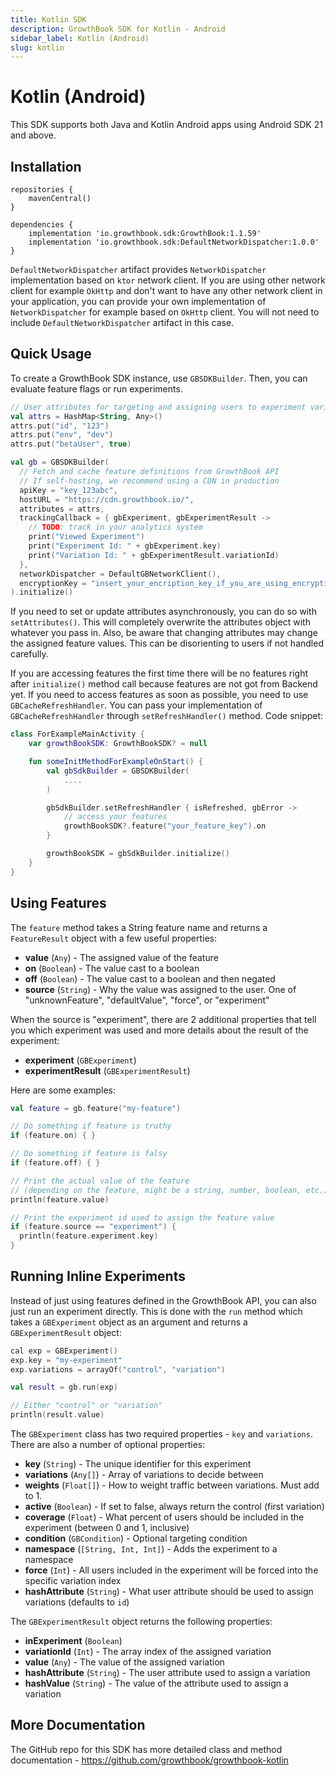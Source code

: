 ```yaml
---
title: Kotlin SDK
description: GrowthBook SDK for Kotlin - Android
sidebar_label: Kotlin (Android)
slug: kotlin
---
```


# Kotlin (Android)

This SDK supports both Java and Kotlin Android apps using Android SDK 21 and above.

## Installation

```
repositories {
    mavenCentral()
}

dependencies {
    implementation 'io.growthbook.sdk:GrowthBook:1.1.59'
    implementation 'io.growthbook.sdk:DefaultNetworkDispatcher:1.0.0'
}
```
`DefaultNetworkDispatcher` artifact provides `NetworkDispatcher` implementation based on `ktor` network client. If you are using other network client for example `OkHttp` and don't want to have any other network client in your application, you can provide your own implementation of `NetworkDispatcher` for example based on `OkHttp` client. You will not need to include `DefaultNetworkDispatcher` artifact in this case.

## Quick Usage

To create a GrowthBook SDK instance, use `GBSDKBuilder`. Then, you can evaluate feature flags or run experiments.

```kotlin
// User attributes for targeting and assigning users to experiment variations
val attrs = HashMap<String, Any>()
attrs.put("id", "123")
attrs.put("env", "dev")
attrs.put("betaUser", true)

val gb = GBSDKBuilder(
  // Fetch and cache feature definitions from GrowthBook API
  // If self-hosting, we recommend using a CDN in production
  apiKey = "key_123abc",
  hostURL = "https://cdn.growthbook.io/",
  attributes = attrs,
  trackingCallback = { gbExperiment, gbExperimentResult ->
    // TODO: track in your analytics system
    print("Viewed Experiment")
    print("Experiment Id: " + gbExperiment.key)
    print("Variation Id: " + gbExperimentResult.variationId)
  },
  networkDispatcher = DefaultGBNetworkClient(),
  encryptionKey = "insert_your_encription_key_if_you_are_using_encryption",
).initialize()
```

If you need to set or update attributes asynchronously, you can do so with `setAttributes()`. This will completely overwrite the attributes object with whatever you pass in. Also, be aware that changing attributes may change the assigned feature values. This can be disorienting to users if not handled carefully.

If you are accessing features the first time there will be no features right after `initialize()` method call because features are not got from Backend yet. If you need to access features as soon as possible, you need to use `GBCacheRefreshHandler`. You can pass your implementation of `GBCacheRefreshHandler` through `setRefreshHandler()` method. Code snippet:

```kotlin
class ForExampleMainActivity {
    var growthBookSDK: GrowthBookSDK? = null

    fun someInitMethodForExampleOnStart() {
        val gbSdkBuilder = GBSDKBuilder(
            ....
        )

        gbSdkBuilder.setRefreshHandler { isRefreshed, gbError ->
            // access your features
            growthBookSDK?.feature("your_feature_key").on
        }

        growthBookSDK = gbSdkBuilder.initialize()
    }
}
```

## Using Features

The `feature` method takes a String feature name and returns a `FeatureResult` object with a few useful properties:

- **value** (`Any`) - The assigned value of the feature
- **on** (`Boolean`) - The value cast to a boolean
- **off** (`Boolean`) - The value cast to a boolean and then negated
- **source** (`String`) - Why the value was assigned to the user. One of "unknownFeature", "defaultValue", "force", or "experiment"

When the source is "experiment", there are 2 additional properties that tell you which experiment was used and more details about the result of the experiment:

- **experiment** (`GBExperiment`)
- **experimentResult** (`GBExperimentResult`)

Here are some examples:

```kotlin
val feature = gb.feature("my-feature")

// Do something if feature is truthy
if (feature.on) { }

// Do something if feature is falsy
if (feature.off) { }

// Print the actual value of the feature
// (depending on the feature, might be a string, number, boolean, etc.)
println(feature.value)

// Print the experiment id used to assign the feature value
if (feature.source == "experiment") {
  println(feature.experiment.key)
}
```

## Running Inline Experiments

Instead of just using features defined in the GrowthBook API, you can also just run an experiment directly. This is done with the `run` method which takes a `GBExperiment` object as an argument and returns a `GBExperimentResult` object:

```kotlin
cal exp = GBExperiment()
exp.key = "my-experiment"
exp.variations = arrayOf("control", "variation")

val result = gb.run(exp)

// Either "control" or "variation"
println(result.value)
```

The `GBExperiment` class has two required properties - `key` and `variations`. There are also a number of optional properties:

- **key** (`String`) - The unique identifier for this experiment
- **variations** (`Any[]`) - Array of variations to decide between
- **weights** (`Float[]`) - How to weight traffic between variations. Must add to 1.
- **active** (`Boolean`) - If set to false, always return the control (first variation)
- **coverage** (`Float`) - What percent of users should be included in the experiment (between 0 and 1, inclusive)
- **condition** (`GBCondition`) - Optional targeting condition
- **namespace** (`[String, Int, Int]`) - Adds the experiment to a namespace
- **force** (`Int`) - All users included in the experiment will be forced into the specific variation index
- **hashAttribute** (`String`) - What user attribute should be used to assign variations (defaults to `id`)

The `GBExperimentResult` object returns the following properties:

- **inExperiment** (`Boolean`)
- **variationId** (`Int`) - The array index of the assigned variation
- **value** (`Any`) - The value of the assigned variation
- **hashAttribute** (`String`) - The user attribute used to assign a variation
- **hashValue** (`String`) - The value of the attribute used to assign a variation

## More Documentation

The GitHub repo for this SDK has more detailed class and method documentation - https://github.com/growthbook/growthbook-kotlin
